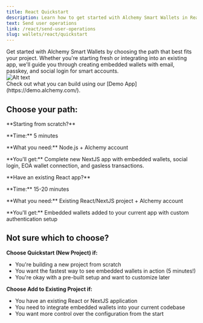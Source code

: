 ```yaml
---
title: React Quickstart
description: Learn how to get started with Alchemy Smart Wallets in React.
text: Send user operations
link: /react/send-user-operations
slug: wallets/react/quickstart
---
```


<div style={{ display: "flex", flexWrap: "wrap", alignItems: "flex-start" }}>
  <div style={{ flex: "1", marginRight: "10px" }}>
    Get started with Alchemy Smart Wallets by choosing the path that best fits
    your project. Whether you're starting fresh or integrating into an existing
    app, we'll guide you through creating embedded wallets with email, passkey,
    and social login for smart accounts.
  </div>
  <div style={{ flex: "0 0 30%" }}>
    <img
      src="/images/wallets/example-custom-ui-config.png"
      alt="Alt text"
      style={{ width: "60%" }}
    />
  </div>
</div>

<Tip>
  Check out what you can build using our [Demo App](https://demo.alchemy.com/).
</Tip>

## Choose your path:

<CardGroup cols={2}>
  <Card
    title="Quickstart"
    href="/wallets/react/quickstart/new-project"
    icon="forward"
  >
    <p>**Starting from scratch?**</p>
    <p>**Time:** 5 minutes</p>
    <p>**What you need:** Node.js + Alchemy account</p>
    <p>
      **You'll get:** Complete new NextJS app with embedded wallets, social
      login, EOA wallet connection, and gasless transactions.
    </p>
  </Card>
  <Card
    title="Add to Existing Project"
    href="/wallets/react/quickstart/existing-project"
    icon="bullseye-pointer"
  >
    <p>**Have an existing React app?**</p>
    <p>**Time:** 15-20 minutes</p>
    <p>**What you need:** Existing React/NextJS project + Alchemy account</p>
    <p>
      **You'll get:** Embedded wallets added to your current app with custom
      authentication setup
    </p>
  </Card>
</CardGroup>

## Not sure which to choose?

**Choose Quickstart (New Project) if:**

- You're building a new project from scratch
- You want the fastest way to see embedded wallets in action (5 minutes!)
- You're okay with a pre-built setup and want to customize later

**Choose Add to Existing Project if:**

- You have an existing React or NextJS application
- You need to integrate embedded wallets into your current codebase
- You want more control over the configuration from the start
